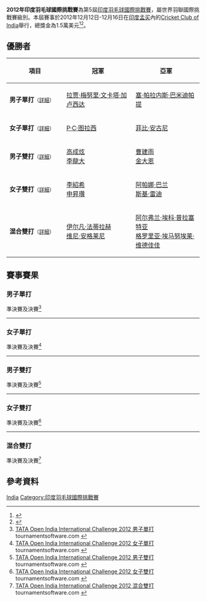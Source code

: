 {{noteTA|G1=Badminton}}
{{infobox badminton event
|name           = 2012年印度羽毛球國際挑戰賽
|image          = 
|size           = 
|caption        =
|dates          = 2012年12月12日－12月16日
|number_edition = 第5屆
|level          = 4A
|prize_money    = 1.5萬美元
|location       = {{IND}}[[孟买|孟买]]
|venue          = [[Cricket_Club_of_India|Cricket Club of India]]
|previous       = 2011年印度羽毛球國際挑戰賽 
|next           = 2013年印度羽毛球國際挑戰賽
}}
'''2012年印度羽毛球國際挑戰賽'''為第5屆[[印度羽毛球國際挑戰賽|印度羽毛球國際挑戰賽]]，屬世界羽聯國際挑戰賽級別。本屆賽事於2012年12月12日-12月16日在[[印度|印度]][[孟买|孟买]]內的[[Cricket_Club_of_India|Cricket Club of India]]舉行，總獎金為1.5萬美元<ref>{{en}}{{cite web|title=TATA OPEN INDIA INTERNATIONAL CHALLENGE 2012 - OFFICIAL INVITAION|url=http://www.bwfbadminton.org/file_download.aspx?id=416243&tid=1|publisher=Badminton Association of India (BAI)}}</ref><ref>{{en}}{{cite news|title=Ace shuttlers ready themselves for the 2012 edition of Tata Open India International Challenge|url=http://www.tata.com/article/inside/k1zWJcNYOW4=/TLYVr3YPkMU=|publisher=Tata group|date=2012-12-11|access-date=2018-01-22|archive-url=https://web.archive.org/web/20180122160843/http://www.tata.com/article/inside/k1zWJcNYOW4=/TLYVr3YPkMU=|archive-date=2018-01-22|dead-url=yes}}</ref>。

== 優勝者 ==
{| class=wikitable style="font-size:small"
!width="200"|項目
!width="250"|冠軍
!width="250"|亞軍
|-
|'''男子單打'''<small>（[[#男子單打|詳細]]）</small>
|{{flagicon|IND}} [[拉贾·梅努里·文卡塔·加卢西达|拉贾·梅努里·文卡塔·加卢西达]]
|{{flagicon|IND}} [[塞·帕拉内斯·巴米迪帕提|塞·帕拉内斯·巴米迪帕提]]
|-
|'''女子單打'''<small>（[[#女子單打|詳細]]）</small>
|{{flagicon|IND}} [[布滕普拉伊尔·钱德里卡·图拉西|P·C·图拉西]]
|{{flagicon|INA}} [[菲比·安古尼|菲比·安古尼]]
|-
|'''男子雙打'''<small>（[[#男子雙打|詳細]]）</small>
|{{flagicon|KOR}} [[高成炫|高成炫]]<br/>{{flagicon|KOR}} [[李龍大|李龍大]]
|{{flagicon|KOR}} [[曹建雨|曹建雨]]<br/>{{flagicon|KOR}} [[金大恩_(羽毛球運動員)|金大恩]]
|-
|'''女子雙打'''<small>（[[#女子雙打|詳細]]）</small>
|{{flagicon|KOR}} [[李紹希|李紹希]]<br/>{{flagicon|KOR}} [[申昇瓚|申昇瓚]]
|{{flagicon|IND}} [[阿帕娜·巴兰|阿帕娜·巴兰]]<br/>{{flagicon|IND}} [[斯基·雷迪|斯基·雷迪]]
|-
|'''混合雙打'''<small>（[[#混合雙打|詳細]]）</small>
|{{flagicon|INA}} [[伊尔凡·法蒂拉赫|伊尔凡·法蒂拉赫]]<br/>{{flagicon|INA}} [[维尼·安格莱尼|维尼·安格莱尼]]
|{{flagicon|INA}} [[阿尔弗兰·埃科·普拉塞特亚|阿尔弗兰·埃科·普拉塞特亚]]<br/>{{flagicon|INA}} [[格罗里亚·埃马努埃莱·维德佳佳|格罗里亚·埃马努埃莱·维德佳佳]]
|}

== 賽事賽果 ==
=== 男子單打 ===
;準決賽及決賽<ref name="MS">[http://bwf.tournamentsoftware.com/sport/draw.aspx?id=5D2243B7-9DA4-4D2B-836B-3EBA036A94A3&draw=1 TATA Open India International Challenge 2012 男子單打] tournamentsoftware.com {{en}}</ref>
{{4TeamBracket-Tennis3-v2
| team-width=200
| RD1-seed1=7
| RD1-team1={{flagicon|IND}} [[斯里坎特·基达姆比|斯里坎特·基达姆比]]
| RD1-score1-1=19
| RD1-score1-2='''21
| RD1-score1-3=19
| RD1-seed2=4
| RD1-team2='''{{flagicon|IND}} [[塞·帕拉内斯·巴米迪帕提|塞·帕拉内斯·巴米迪帕提]]
| RD1-score2-1='''21
| RD1-score2-2=16
| RD1-score2-3='''21

| RD1-seed3=Q
| RD1-team3={{flagicon|IND}} [[Aditya_Prakash|Aditya Prakash]]
| RD1-score3-1=11
| RD1-score3-2=11
| RD1-score3-3=
| RD1-seed4=2
| RD1-team4='''{{nowrap|{{flagicon|IND}} [[拉贾·梅努里·文卡塔·加卢西达|拉贾·梅努里·文卡塔·加卢西达]]}}
| RD1-score4-1='''21
| RD1-score4-2='''21
| RD1-score4-3=

| RD2-seed1=4
| RD2-team1={{flagicon|IND}} [[塞·帕拉内斯·巴米迪帕提|塞·帕拉内斯·巴米迪帕提]]
| RD2-score1-1=19
| RD2-score1-2=12
| RD2-score1-3=
| RD2-seed2=2
| RD2-team2='''{{nowrap|{{flagicon|IND}} [[拉贾·梅努里·文卡塔·加卢西达|拉贾·梅努里·文卡塔·加卢西达]]}}
| RD2-score2-1='''21
| RD2-score2-2='''21
| RD2-score2-3=
}}
----
=== 女子單打 ===
;準決賽及決賽<ref name="WS">[http://bwf.tournamentsoftware.com/sport/draw.aspx?id=5D2243B7-9DA4-4D2B-836B-3EBA036A94A3&draw=3 TATA Open India International Challenge 2012 女子單打] tournamentsoftware.com {{en}}</ref>
{{4TeamBracket-Tennis3-v2
| team-width=200
| RD1-seed1=5
| RD1-team1='''{{flagicon|IND}} [[布滕普拉伊尔·钱德里卡·图拉西|P·C·图拉西]]
| RD1-score1-1=18
| RD1-score1-2='''21
| RD1-score1-3='''22
| RD1-seed2=
| RD1-team2={{flagicon|TPE}} [[唐琬貽|唐琬貽]]
| RD1-score2-1='''21
| RD1-score2-2=14
| RD1-score2-3=20

| RD1-seed3=
| RD1-team3='''{{flagicon|INA}} [[菲比·安古尼|菲比·安古尼]]
| RD1-score3-1='''21
| RD1-score3-2='''21
| RD1-score3-3=
| RD1-seed4=
| RD1-team4={{flagicon|KOR}} [[金效旻|金效旻]]
| RD1-score4-1=10
| RD1-score4-2=18
| RD1-score4-3=

| RD2-seed1=5
| RD2-team1='''{{flagicon|IND}} [[布滕普拉伊尔·钱德里卡·图拉西|P·C·图拉西]]
| RD2-score1-1='''21
| RD2-score1-2='''21
| RD2-score1-3=
| RD2-seed2=
| RD2-team2={{flagicon|INA}} [[菲比·安古尼|菲比·安古尼]]
| RD2-score2-1=15
| RD2-score2-2=13
| RD2-score2-3=
}}
----
=== 男子雙打 ===
;準決賽及決賽<ref name="MD">[http://bwf.tournamentsoftware.com/sport/draw.aspx?id=5D2243B7-9DA4-4D2B-836B-3EBA036A94A3&draw=5 TATA Open India International Challenge 2012 男子雙打] tournamentsoftware.com {{en}}</ref>
{{4TeamBracket-Tennis3-v2
| team-width=200
| RD1-seed1=1
| RD1-team1='''{{flagicon|KOR}} [[高成炫|高成炫]]<br/> {{flagicon|KOR}} [[李龍大|李龍大]]
| RD1-score1-1='''21
| RD1-score1-2='''21
| RD1-score1-3=
| RD1-seed2=
| RD1-team2={{flagicon|INA}} [[瓦赫尤·那亚卡·阿亚·邦卡亚尼拉|W·N·A·邦卡亚尼拉]]<br/> {{flagicon|INA}} [[阿迪·尤苏夫|阿迪·尤苏夫]]
| RD1-score2-1=8
| RD1-score2-2=12
| RD1-score2-3=

| RD1-seed3=
| RD1-team3='''{{flagicon|KOR}} [[曹建雨|曹建雨]]<br/> {{flagicon|KOR}} [[金大恩_(羽毛球運動員)|金大恩]]
| RD1-score3-1='''21
| RD1-score3-2='''21
| RD1-score3-3=
| RD1-seed4=
| RD1-team4={{flagicon|KOR}} [[姜志旭|姜志旭]]<br/> {{flagicon|KOR}} [[李相俊|李相俊]]
| RD1-score4-1=16
| RD1-score4-2=16
| RD1-score4-3=

| RD2-seed1=1
| RD2-team1='''{{flagicon|KOR}} [[高成炫|高成炫]]<br/> {{flagicon|KOR}} [[李龍大|李龍大]]
| RD2-score1-1='''21
| RD2-score1-2='''21
| RD2-score1-3=
| RD2-seed2=
| RD2-team2={{flagicon|KOR}} [[曹建雨|曹建雨]]<br/> {{flagicon|KOR}} [[金大恩_(羽毛球運動員)|金大恩]]
| RD2-score2-1=11
| RD2-score2-2=10
| RD2-score2-3=
}}
----
=== 女子雙打 ===
;準決賽及決賽<ref name="WD">[http://bwf.tournamentsoftware.com/sport/draw.aspx?id=5D2243B7-9DA4-4D2B-836B-3EBA036A94A3&draw=7 TATA Open India International Challenge 2012 女子雙打] tournamentsoftware.com {{en}}</ref>
{{4TeamBracket-Tennis3-v2
| team-width=200
| RD1-seed1=1
| RD1-team1='''{{flagicon|KOR}} [[李紹希|李紹希]]<br/> {{flagicon|KOR}} [[申昇瓚|申昇瓚]]
| RD1-score1-1='''21
| RD1-score1-2='''21
| RD1-score1-3=
| RD1-seed2=3
| RD1-team2={{flagicon|MAS}} [[阿米莉亚·艾丽西娅·安瑟利|阿米莉亚·艾丽西娅·安瑟利]]<br/> {{flagicon|MAS}} [[宋佩珠|宋佩珠]]
| RD1-score2-1=12
| RD1-score2-2=13
| RD1-score2-3=

| RD1-seed3=4
| RD1-team3={{flagicon|INA}} [[谢拉·德维·奥莉亚|谢拉·德维·奥莉亚]]<br/> {{flagicon|INA}} [[英吉娅·西塔·阿凡达|英吉娅·西塔·阿凡达]]
| RD1-score3-1=15
| RD1-score3-2='''21
| RD1-score3-3=19
| RD1-seed4=2
| RD1-team4='''{{flagicon|IND}} [[阿帕娜·巴兰|阿帕娜·巴兰]]<br/> {{flagicon|IND}} [[斯基·雷迪|斯基·雷迪]]
| RD1-score4-1='''21
| RD1-score4-2=13
| RD1-score4-3='''21

| RD2-seed1=1
| RD2-team1='''{{flagicon|KOR}} [[李紹希|李紹希]]<br/> {{flagicon|KOR}} [[申昇瓚|申昇瓚]]
| RD2-score1-1=19
| RD2-score1-2='''21
| RD2-score1-3='''21
| RD2-seed2=2
| RD2-team2={{flagicon|IND}} [[阿帕娜·巴兰|阿帕娜·巴兰]]<br/> {{flagicon|IND}} [[斯基·雷迪|斯基·雷迪]]
| RD2-score2-1='''21
| RD2-score2-2=13
| RD2-score2-3=17
}}
----
=== 混合雙打 ===
;準決賽及決賽<ref name="XD">[http://bwf.tournamentsoftware.com/sport/draw.aspx?id=5D2243B7-9DA4-4D2B-836B-3EBA036A94A3&draw=9 TATA Open India International Challenge 2012 混合雙打] tournamentsoftware.com {{en}}</ref>
{{4TeamBracket-Tennis3-v2
| team-width=200
| RD1-seed1=1
| RD1-team1='''{{flagicon|INA}} [[伊尔凡·法蒂拉赫|伊尔凡·法蒂拉赫]]<br/> {{flagicon|INA}} [[维尼·安格莱尼|维尼·安格莱尼]]
| RD1-score1-1=16
| RD1-score1-2='''21
| RD1-score1-3='''21
| RD1-seed2=Q
| RD1-team2={{flagicon|KOR}} [[姜志旭|姜志旭]]<br/> {{flagicon|KOR}} [[申昇瓚|申昇瓚]]
| RD1-score2-1='''21
| RD1-score2-2=16
| RD1-score2-3=13

| RD1-seed3=4
| RD1-team3={{flagicon|IND}} [[阿伦·维什奴|阿伦·维什奴]]<br/> {{flagicon|IND}} [[阿帕娜·巴兰|阿帕娜·巴兰]]
| RD1-score3-1='''21
| RD1-score3-2=17
| RD1-score3-3=20
| RD1-seed4=
| RD1-team4='''{{flagicon|INA}} [[阿尔弗兰·埃科·普拉塞特亚|阿尔弗兰·埃科·普拉塞特亚]]<br/> {{flagicon|INA}} [[格罗里亚·埃马努埃莱·维德佳佳|格罗里亚·埃马努埃莱·维德佳佳]]
| RD1-score4-1=18
| RD1-score4-2='''21
| RD1-score4-3='''22

| RD2-seed1=1
| RD2-team1='''{{flagicon|INA}} [[伊尔凡·法蒂拉赫|伊尔凡·法蒂拉赫]]<br/> {{flagicon|INA}} [[维尼·安格莱尼|维尼·安格莱尼]]
| RD2-score1-1='''21
| RD2-score1-2='''21
| RD2-score1-3=
| RD2-seed2=
| RD2-team2={{flagicon|INA}} [[阿尔弗兰·埃科·普拉塞特亚|阿尔弗兰·埃科·普拉塞特亚]]<br/> {{flagicon|INA}} [[格罗里亚·埃马努埃莱·维德佳佳|格罗里亚·埃马努埃莱·维德佳佳]]
| RD2-score2-1=16
| RD2-score2-2=19
| RD2-score2-3=
}}

== 參考資料 ==
{{Reflist}}

[[Category:2012年世界羽聯國際挑戰賽|India]]
[[Category:印度羽毛球國際挑戰賽|Category:印度羽毛球國際挑戰賽]]